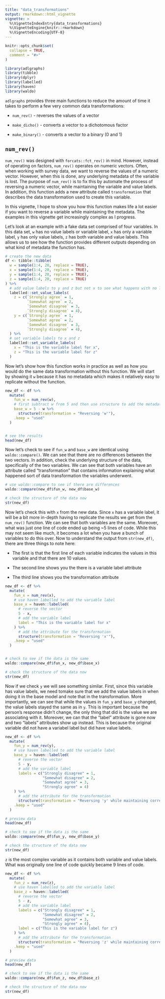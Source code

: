 ```yaml
---
title: "data_transformations"
output: rmarkdown::html_vignette
vignette: >
  %\VignetteIndexEntry{data_transformations}
  %\VignetteEngine{knitr::rmarkdown}
  %\VignetteEncoding{UTF-8}
---
```



```r
knitr::opts_chunk$set(
  collapse = TRUE,
  comment = "#>"
)
```

```r
library(adlgraphs)
library(tibble)
library(dplyr)
library(labelled)
library(haven)
library(waldo)
```


`adlgraphs` provides three main functions to reduce the amount of time it takes to perform a few very common data transformations:

- `num_rev()` - reverses the values of a vector

- `make_dicho()` - converts a vector to a dichotomous factor

- `make_binary()` - converts a vector to a binary (0 and 1)

## `num_rev()` 

`num_rev()` was designed with `forcats::fct_rev()` in mind. However, instead of operating on factors, `num_rev()` operates on numeric vectors. Often, when working with survey data, we want to reverse the values of a numeric vector. However, when this is done, any underlying metadata of the variable is lost. The purpose of `num_rev()` is to fix this by automate the process of reversing a numeric vector, while maintaining the variable and value labels. In addition, this function adds a new attribute called `transformation` that describes the data transformation used to create this variable. 

In this vignette, I hope to show you how this function makes life a lot easier if you want to reverse a variable while maintaining the metadata. The examples in this vignette get increasingly complex as I progress.

Let's look at an example with a fake data set comprised of four variables. In this data set, `w` has no value labels or variable label, `x` has only a variable label, `y` has only value labels, `z` has both variable and value labels. This allows us to see how the function provides different outputs depending on what kind of metadata the function has.


```r

# create the new data
df <- tibble::tibble(
  w = sample(1:4, 20, replace = TRUE),
  x = sample(1:4, 20, replace = TRUE),
  y = sample(1:4, 20, replace = TRUE),
  z = sample(1:4, 20, replace = TRUE)
) %>% 
  # add value labels to y and z but not x to see what happens with no labels
  labelled::set_value_labels(
    z = c(`Strongly agree` = 1,
          `Somewhat agree` = 2,
          `Somewhat disagree` = 3,
          `Strongly disagree` = 4),
    y = c(`Strongly agree` = 1,
          `Somewhat agree` = 2,
          `Somewhat disagree` = 3,
          `Strongly disagree` = 4),
  ) %>%
  # set variable labels to x and z
  labelled::set_variable_labels(
    x = "This is the variable label for x",
    z = "This is the variable label for z"
  )

```

Now let's show how this function works in practice as well as how you would do the same data transformation without this function. We will start by showing it `w` because it has no metadata which makes it relatively easy to replicate without the function. 

```r

new_df <- df %>% 
  mutate(
    fun_w = num_rev(w),
    # first subtract w from 5 and then use structure to add the metadata
    base_w = 5 - w %>% 
      structure(transformation = "Reversing 'w'"),
    .keep = "used"
  )


# see the results
head(new_df)

```

Now let's check to see if `fun_w` and `base_w` are identical using `waldo::compare()`. We can see that there are no differences between the two vectors. In addition, check the underlying structure of the data, specifically of the two variables. We can see that both variables have an attribute called "transformation" that contains information explaining what happened sort of data transformation the variables underwent. 


```r
# use waldo::compare to see if there are differences
waldo::compare(new_df$fun_w, new_df$base_w)

# check the structure of the data now
str(new_df)

```

Now let's check this with `x` from the new data. Since `x` has a variable label, it will be a bit more in-depth having to replicate the results we get from the `num_rev()` function. We can see that both variables are the same. Moreover, what was just one line of code ended up being ~5 lines of code. While this may not seem like much, it becomes a lot when you have a bunch of variables to do this over. Now to understand the output from `str(new_df)`, there are three things to note here:

 - The first is that the first line of each variable indicates the values in this variable and that there are 10 values.

 - The second line shows you the there is a variable label attribute

 - The third line shows you the transformation attribute

```r
new_df <- df %>% 
  mutate(
    fun_x = num_rev(x),
    # use haven labelled to add the variable label
    base_x = haven::labelled(
      # reverse the vector
      5 - x,
      # add the variable label
      label = "This is the variable label for x"
    ) %>% 
      # add the attribute for the transformation
      structure(transformation = "Reversing 'x'"),
    .keep = "used"
  )


# check to see if the data is the same
waldo::compare(new_df$fun_x, new_df$base_x)

# check the structure of the data now
str(new_df)

```

Now if we check `y` we will see something similar. First, since this variable has value labels, we need tomake sure that we add the value labels in when doing it in the base model and note that in the transformation. More importantly, we can see that while the values in `fun_y` and `base_y` changed, the value labels stayed the same as in `y`. This is important because the person's response didn't change, the only thing that did is the value we are associating with it. Moreover, we can that the "label" attribute is gone now and two "labels" attributes show up instead. This is because the original variable did not have a variabel label but did have value labels.

```r

new_df <- df %>% 
  mutate(
    fun_y = num_rev(y),
    # use haven labelled to add the variable label
    base_y = haven::labelled(
      # reverse the vector
      5 - y,
      # add the variable label
      labels = c("Strongly disagree" = 1,
                 "Somewhat disagree" = 2,
                 "Somewhat agree" = 3,
                 "Strongly agree" = 4)
    ) %>% 
      # add the attribute for the transformation
      structure(transformation = "Reversing 'y' while maintaining correct value labels"),
    .keep = "used"
  )

# preview data
head(new_df)

# check to see if the data is the same
waldo::compare(new_df$fun_y, new_df$base_y)

# check the structure of the data now
str(new_df)


```

`z` is the most complex variable as it contains both variable and value labels. What was originally one line of code quickly became 9 lines of code. 

```r

new_df <- df %>% 
  mutate(
    fun_z = num_rev(z),
    # use haven labelled to add the variable label
    base_z = haven::labelled(
      # reverse the vector
      5 - z,
      # add the variable label
      labels = c("Strongly disagree" = 1,
                 "Somewhat disagree" = 2,
                 "Somewhat agree" = 3,
                 "Strongly agree" = 4),
      label = c("This is the variable label for z")
    ) %>% 
      # add the attribute for the transformation
      structure(transformation = "Reversing 'z' while maintaining correct value labels"),
    .keep = "used"
  )

# preview data
head(new_df)

# check to see if the data is the same
waldo::compare(new_df$fun_z, new_df$base_z)

# check the structure of the data now
str(new_df)

```












